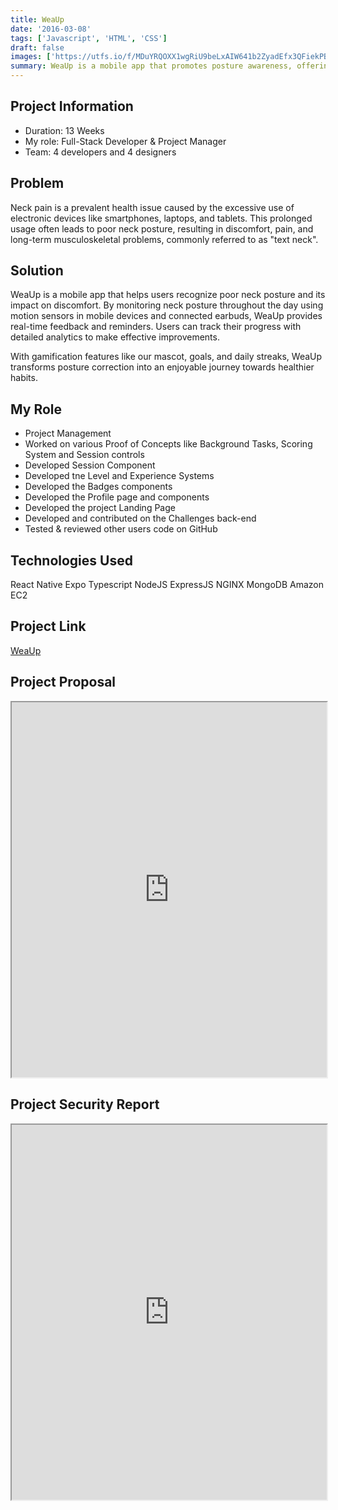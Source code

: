 ```yaml
---
title: WeaUp
date: '2016-03-08'
tags: ['Javascript', 'HTML', 'CSS']
draft: false
images: ['https://utfs.io/f/MDuYRQOXX1wgRiU9beLxAIW641b2ZyadEfx3QFiekPBr7v8s']
summary: WeaUp is a mobile app that promotes posture awareness, offering instant feedback on bad posture when using your phone or wearing earbuds. It helps users develop and maintain good posture habits through detailed analytics, collaborative features, badges, goals, and more.
---
```



## Project Information

- Duration: 13 Weeks
- My role: Full-Stack Developer & Project Manager
- Team: 4 developers and 4 designers

## Problem

Neck pain is a prevalent health issue caused by the excessive use of electronic devices like smartphones, laptops, and tablets. This prolonged usage often leads to poor neck posture, resulting in discomfort, pain, and long-term musculoskeletal problems, commonly referred to as "text neck".

## Solution

WeaUp is a mobile app that helps users recognize poor neck posture and its impact on discomfort. By monitoring neck posture throughout the day using motion sensors in mobile devices and connected earbuds, WeaUp provides real-time feedback and reminders. Users can track their progress with detailed analytics to make effective improvements.

With gamification features like our mascot, goals, and daily streaks, WeaUp transforms posture correction into an enjoyable journey towards healthier habits.

## My Role

- Project Management
- Worked on various Proof of Concepts like Background Tasks, Scoring System and Session controls
- Developed Session Component
- Developed tne Level and Experience Systems
- Developed the Badges components
- Developed the Profile page and components
- Developed the project Landing Page
- Developed and contributed on the Challenges back-end
- Tested & reviewed other users code on GitHub

## Technologies Used

<Badge variant="outlineLarge">React Native</Badge>
<Badge variant="outlineLarge">Expo</Badge>
<Badge variant="outlineLarge">Typescript</Badge>
<Badge variant="outlineLarge">NodeJS</Badge>
<Badge variant="outlineLarge">ExpressJS</Badge>
<Badge variant="outlineLarge">NGINX</Badge>
<Badge variant="outlineLarge">MongoDB</Badge>
<Badge variant="outlineLarge">Amazon EC2</Badge>

## Project Link

[WeaUp](https://weaup.io/)

## Project Proposal

<iframe
  src="https://drive.google.com/file/d/1hsqGF1EDpmTQCB1WlddVuHmwY-EmoeJP/preview"
  width="100%"
  height="600"
  allow="autoplay"
></iframe>

## Project Security Report

<iframe
  src="https://drive.google.com/file/d/1C5fzbJdfMKxxyB6gxaJbrgarkT83f9i6/preview"
  width="100%"
  height="600"
  allow="autoplay"
></iframe>
